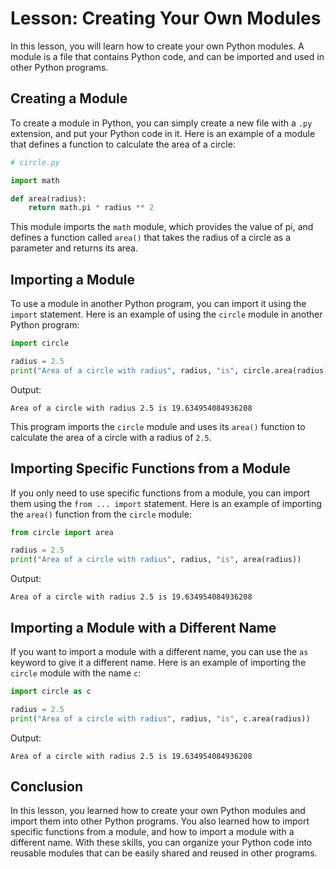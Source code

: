# Lesson: Creating Your Own Modules

In this lesson, you will learn how to create your own Python modules. A module is a file that contains Python code, and can be imported and used in other Python programs.

## Creating a Module

To create a module in Python, you can simply create a new file with a `.py` extension, and put your Python code in it. Here is an example of a module that defines a function to calculate the area of a circle:

```python
# circle.py

import math

def area(radius):
    return math.pi * radius ** 2
```

This module imports the `math` module, which provides the value of pi, and defines a function called `area()` that takes the radius of a circle as a parameter and returns its area.

## Importing a Module

To use a module in another Python program, you can import it using the `import` statement. Here is an example of using the `circle` module in another Python program:

```python
import circle

radius = 2.5
print("Area of a circle with radius", radius, "is", circle.area(radius))
```

Output:
```
Area of a circle with radius 2.5 is 19.634954084936208
```

This program imports the `circle` module and uses its `area()` function to calculate the area of a circle with a radius of `2.5`.

## Importing Specific Functions from a Module

If you only need to use specific functions from a module, you can import them using the `from ... import` statement. Here is an example of importing the `area()` function from the `circle` module:

```python
from circle import area

radius = 2.5
print("Area of a circle with radius", radius, "is", area(radius))
```

Output:
```
Area of a circle with radius 2.5 is 19.634954084936208
```

## Importing a Module with a Different Name

If you want to import a module with a different name, you can use the `as` keyword to give it a different name. Here is an example of importing the `circle` module with the name `c`:

```python
import circle as c

radius = 2.5
print("Area of a circle with radius", radius, "is", c.area(radius))
```

Output:
```
Area of a circle with radius 2.5 is 19.634954084936208
```

## Conclusion

In this lesson, you learned how to create your own Python modules and import them into other Python programs. You also learned how to import specific functions from a module, and how to import a module with a different name. With these skills, you can organize your Python code into reusable modules that can be easily shared and reused in other programs.